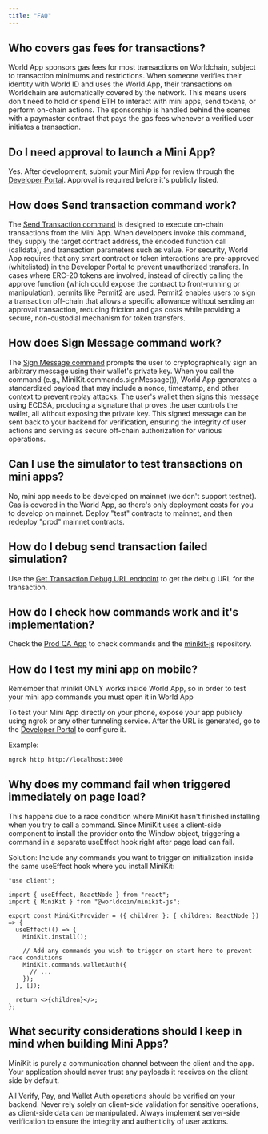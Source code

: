 ```yaml
---
title: "FAQ"
---
```


## Who covers gas fees for transactions?

World App sponsors gas fees for most transactions on Worldchain, subject to transaction minimums and restrictions.
When someone verifies their identity with World ID and uses the World App, their transactions on Worldchain are automatically covered by the network.
This means users don't need to hold or spend ETH to interact with mini apps, send tokens, or perform on-chain actions.
The sponsorship is handled behind the scenes with a paymaster contract that pays the gas fees whenever a verified user initiates a transaction.

## Do I need approval to launch a Mini App?

Yes. After development, submit your Mini App for review through the [Developer Portal](https://developer.worldcoin.org/). Approval is required before it's publicly listed.

## How does Send transaction command work?

The [Send Transaction command](/mini-apps/commands/send-transaction) is designed to execute on-chain transactions from the Mini App. When developers invoke this command,
they supply the target contract address, the encoded function call (calldata), and transaction parameters such as value.
For security, World App requires that any smart contract or token interactions are pre-approved (whitelisted) in the Developer Portal to prevent unauthorized transfers.
In cases where ERC-20 tokens are involved, instead of directly calling the approve function (which could expose the contract to front-running or manipulation), permits like Permit2 are used.
Permit2 enables users to sign a transaction off-chain that allows a specific allowance without sending an approval transaction, reducing friction and gas costs while providing a secure, non-custodial mechanism for token transfers.

## How does Sign Message command work?

The [Sign Message command](/mini-apps/commands/sign-message) prompts the user to cryptographically sign an arbitrary message using
their wallet's private key. When you call the command (e.g., MiniKit.commands.signMessage()), World App generates a standardized payload that may include a nonce, timestamp, and other context to prevent replay attacks.
The user's wallet then signs this message using ECDSA, producing a signature that proves the user controls the wallet, all without exposing the private key.
This signed message can be sent back to your backend for verification, ensuring the integrity of user actions and serving as secure off-chain authorization for various operations.

## Can I use the simulator to test transactions on mini apps?

No, mini app needs to be developed on mainnet (we don't support testnet). Gas is covered in the World App, so there's only deployment costs for you to develop on mainnet. Deploy "test" contracts to mainnet, and then redeploy "prod" mainnet contracts.

## How do I debug send transaction failed simulation?

Use the [Get Transaction Debug URL endpoint](/mini-apps/reference/api#get-transaction-debug-url) to get the debug URL for the transaction.

## How do I check how commands work and it's implementation?

Check the [Prod QA App](https://world.org/ecosystem/app_dfbe55706a640c82dce839bb0ecae74d) to check commands and the [minikit-js](https://github.com/worldcoin/minikit-js) repository.

## How do I test my mini app on mobile?

Remember that minikit ONLY works inside World App, so in order to test your mini app commands you must open it in World App

To test your Mini App directly on your phone, expose your app publicly using ngrok or any other tunneling service. After the URL is generated, go to the [Developer Portal](https://developer.worldcoin.org/) to configure it.

Example:

```bash
ngrok http http://localhost:3000
```

## Why does my command fail when triggered immediately on page load?

This happens due to a race condition where MiniKit hasn't finished installing when you try to call a command. Since MiniKit uses a client-side component to install the provider onto the Window object, triggering a command in a separate useEffect hook right after page load can fail.

Solution: Include any commands you want to trigger on initialization inside the same useEffect hook where you install MiniKit:

```tsx
"use client";

import { useEffect, ReactNode } from "react";
import { MiniKit } from "@worldcoin/minikit-js";

export const MiniKitProvider = ({ children }: { children: ReactNode }) => {
  useEffect(() => {
    MiniKit.install();

    // Add any commands you wish to trigger on start here to prevent race conditions
    MiniKit.commands.walletAuth({
      // ...
    });
  }, []);

  return <>{children}</>;
};
```

## What security considerations should I keep in mind when building Mini Apps?

MiniKit is purely a communication channel between the client and the app. Your application should never trust any payloads it receives on the client side by default.

All Verify, Pay, and Wallet Auth operations should be verified on your backend. Never rely solely on client-side validation for sensitive operations, as client-side data can be manipulated.
Always implement server-side verification to ensure the integrity and authenticity of user actions.

